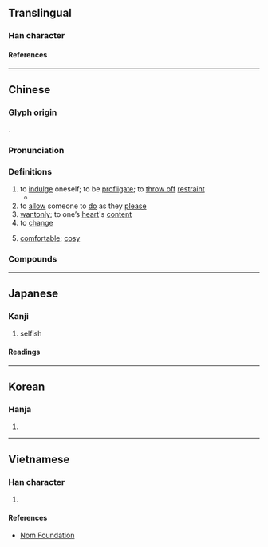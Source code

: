 {{character info/new}}
==Translingual==

===Han character===
{{Han char|rn=61|rad=心|as=06|sn=10|four=37338|canj=IOP,MOP|ids=⿱次心}}

====References====
{{Han ref|kx=0385.020|dkj=10580|dj=0715.190|hdz=42292.090|uh=6063}}

----

==Chinese==
{{zh-forms}}

===Glyph origin===
{{Han etym}}
{{Han compound|次|心|ls=psc|c1=p|c2=s}}.

===Pronunciation===
{{zh-pron
|m=zì
|c=ci3,zi1,zi3
|mc=y
|oc=y
|cat=v,adv
}}

===Definitions===
{{zh-hanzi}}

# to [[indulge]] oneself; to be [[profligate]]; to [[throw off]] [[restraint]]
#* {{zh-x|聖王 不作，諸侯 放恣，處{chǔ}士 橫{hèng}議。|Sage sovereigns cease to arise, the princes of the States '''give the reins to their lusts'''. Unemployed scholars indulge in unreasonable discussions.|ref=Mengzi}}
# to [[allow]] someone to [[do]] as they [[please]]
# [[wantonly]]; to one’s [[heart]]'s [[content]]
# to [[change]]
# {{lb|zh|dialectal}} [[comfortable]]; [[cosy]]

===Compounds===
{{zh-der|恣肆|恣意妄為|恣肆無忌|恣睢無忌|恣睢|恣意|恣情縱欲|恣情|恣虐|專恣跋扈|恣縱|恣意妄行|恣心所欲|放恣|橫恣|暴戾恣睢|暴恣|狂恣|汪洋自恣|桀逆放恣|暴厲恣睢|縱情恣欲|豪恣|自恣|驕恣|縱恣|逸游自恣|跋扈自恣}}

----

==Japanese==

===Kanji===
{{ja-kanji|grade=|rs=心06}}

# selfish

====Readings====
{{ja-readings
|on=し
|kun=ほし.いまま-
}}

----

==Korean==

===Hanja===
{{ko-hanja|자}}

# {{rfdef|ko|sort=心06}}

----

==Vietnamese==

===Han character===
{{vi-readings|rs=心06|reading=[[thư]], [[tứ]]}}

# {{rfdef|vi|sort=心06}}

====References====
* [http://nomfoundation.org/common/nom_details.php?codepoint=6063 Nom Foundation]